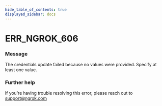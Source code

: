 ```yaml
---
hide_table_of_contents: true
displayed_sidebar: docs
---
```



# ERR_NGROK_606

### Message

The credentials update failed because no values were provided. Specify at least one value.

<ErrorDetails error="err_ngrok_606" />

### Further help

If you're having trouble resolving this error, please reach out to [support@ngrok.com](mailto:support@ngrok.com?subject=Help%20with%20ERR_NGROK_606)

